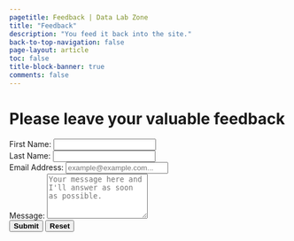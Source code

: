 ```yaml
---
pagetitle: Feedback | Data Lab Zone
title: "Feedback"
description: "You feed it back into the site."
back-to-top-navigation: false
page-layout: article
toc: false
title-block-banner: true
comments: false
---
```


```{=html5}
<!DOCTYPE html>
<html>

<head>
    <meta charset="UTF-8" />
    <title>Please leave your valuable feedback</title>
    <link rel="stylesheet" href="dlz.css">
</head>

<body>
    <div class="container">
        <h1 class="text-center">Please leave your valuable feedback</h1>
        <form name="contact-form" method="POST" data-netlify="true" netlify-honeypot="bot-field" action="/success">
            <div class="form-group row">
                <div class="col-6">
                    <label for="first-name">First Name:</label>
                    <input type="text" class="form-control" id="first-name" name="first-name" required>
                </div>
                <div class="col-6">
                    <label for="second-name">Last Name:</label>
                    <input type="text" class="form-control" id="second-name" name="second-name" required>
                </div>
            </div>
            <div class="form-group">
                <label for="email">Email Address:</label>
                <input type="email" class="form-control" id="email" name="email" placeholder="example@example.com..."
                    required>
            </div>
            <div class="form-group">
                <label for="message">Message:</label>
                <textarea class="form-control" id="message" name="message" rows="5"
                    placeholder="Your message here and I'll answer as soon as possible." required></textarea>
            </div>
            <div class="text-center mt-4">
                <button type="submit" class="btn btn-primary mr-3" style="font-weight: bold;">Submit</button>
                <button type="reset" class="btn btn-secondary ml-3" style="font-weight: bold;">Reset</button>
            </div>
        </form>
    </div>
</body>

</html>
```
